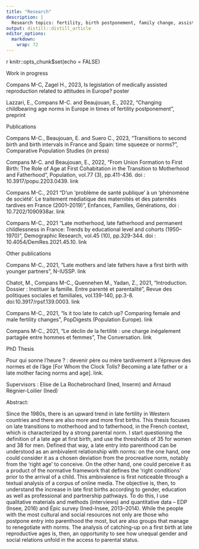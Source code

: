 ```yaml
---
title: "Research"
description: |
  Research topics: fertility, birth postponement, family change, assisted reproduction
output: distill::distill_article
editor_options: 
  markdown: 
    wrap: 72
---
```


{r setup, include=FALSE}
knitr::opts_chunk$set(echo = FALSE)

Work in progress

Compans M-C, Zagel H., 2023, Is legislation of medically assisted reproduction related to attitudes in Europe? poster

Lazzari, E., Compans M-C. and Beaujouan, E., 2022, "Changing childbearing age norms in Europe in times of fertility postponement", preprint

Publications

Compans M-C., Beaujouan, E. and Suero C., 2023, "Transitions to second birth and birth intervals in France and Spain: time squeeze or norms?", Comparative Population Studies (in press)

Compans M-C. and Beaujouan, E., 2022, "From Union Formation to First Birth: The Role of Age at First Cohabitation in the Transition to Motherhood and Fatherhood", Population, vol.77 (3), pp.411-436. doi : 10.3917/popu.2203.0439. link

Compans M-C., 2021 "D'un 'problème de santé publique' à un 'phénomène de société'. Le traitement médiatique des maternités et des paternités tardives en France (2001–2019)", Enfances, Familles, Générations, doi : 10.7202/1090938ar. link

Compans M-C., 2021 "Late motherhood, late fatherhood and permanent childlessness in France: Trends by educational level and cohorts (1950–1970)", Demographic Research, vol.45 (10), pp.329-344. doi : 10.4054/DemRes.2021.45.10. link

Other publications

Compans M-C., 2021, "Late mothers and late fathers have a first birth with younger partners", N-IUSSP. link

Chatot, M., Compans M-C., Quennehen M., Yadan, Z., 2021, "Introduction. Dossier : Instituer la famille. Entre parenté et parentalité", Revue des politiques sociales et familiales, vol.139-140, pp.3-8. doi:10.3917/rpsf.139.0003. link

Compans M-C., 2021, "Is it too late to catch up? Comparing female and male fertility changes", PopDigests (Population Europe). link

Compans M-C., 2021, "Le déclin de la fertilité : une charge inégalement partagée entre hommes et femmes", The Conversation. link

PhD Thesis

Pour qui sonne l'heure ? : devenir père ou mère tardivement à l'épreuve des normes et de l'âge [For Whom the Clock Tolls? Becoming a late father or a late mother facing norms and age]. link.

Supervisors : Elise de La Rochebrochard (Ined, Inserm) and Arnaud Régnier-Loilier (Ined)

Abstract:

Since the 1980s, there is an upward trend in late fertility in Western countries and there are also more and more first births. This thesis focuses on late transitions to motherhood and to fatherhood, in the French context, which is characterized by a strong parental norm. I start questioning the definition of a late age at first birth, and use the thresholds of 35 for women and 38 for men. Defined that way, a late entry into parenthood can be understood as an ambivalent relationship with norms: on the one hand, one could consider it as a chosen deviation from the procreative norm, notably from the 'right age' to conceive. On the other hand, one could perceive it as a product of the normative framework that defines the 'right conditions' prior to the arrival of a child. This ambivalence is first noticeable through a textual analysis of a corpus of online media. The objective is, then, to understand the increase in late first births according to gender, education as well as professional and partnership pathways. To do this, I use qualitative materials and methods (interviews) and quantitative data – EDP (Insee, 2016) and Épic survey (Ined-Insee, 2013–2014). While the people with the most cultural and social resources not only are those who postpone entry into parenthood the most, but are also groups that manage to renegotiate with norms. The analysis of catching-up on a first birth at late reproductive ages is, then, an opportunity to see how unequal gender and social relations unfold in the access to parental status.

